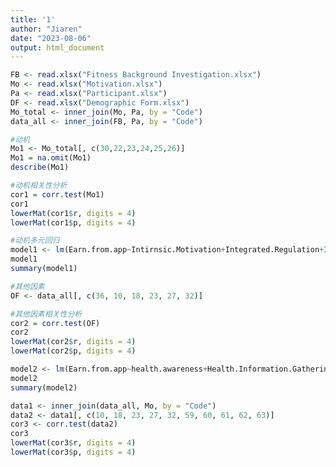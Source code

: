 ---
title: '1'
author: "Jiaren"
date: "2023-08-06"
output: html_document
---

```{r}
FB <- read.xlsx("Fitness Background Investigation.xlsx")
Mo <- read.xlsx("Motivation.xlsx")
Pa <- read.xlsx("Participant.xlsx")
DF <- read.xlsx("Demographic Form.xlsx")
Mo_total <- inner_join(Mo, Pa, by = "Code")
data_all <- inner_join(FB, Pa, by = "Code")
```

```{r} 
#动机
Mo1 <- Mo_total[, c(30,22,23,24,25,26)]
Mo1 = na.omit(Mo1)
describe(Mo1)
```


```{r}
#动机相关性分析
cor1 = corr.test(Mo1)
cor1
lowerMat(cor1$r, digits = 4)
lowerMat(cor1$p, digits = 4)
```

```{r}
#动机多元回归
model1 <- lm(Earn.from.app~Intirnsic.Motivation+Integrated.Regulation+Identified.Regulation+External.Regulation+Introjected.Regulation, data = Mo1)
model1
summary(model1)
```


```{r}
#其他因素
OF <- data_all[, c(36, 10, 18, 23, 27, 32)]
```

```{r}
#其他因素相关性分析
cor2 = corr.test(OF)
cor2
lowerMat(cor2$r, digits = 4)
lowerMat(cor2$p, digits = 4)
```

```{r}
model2 <- lm(Earn.from.app~health.awareness+Health.Information.Gathering.Skills+Objective.barriers+Knowledge.of.the.benefits.of.exercise+s, data = OF)
model2
summary(model2)
```

```{r}
data1 <- inner_join(data_all, Mo, by = "Code")
data2 <- data1[, c(10, 18, 23, 27, 32, 59, 60, 61, 62, 63)]
cor3 <- corr.test(data2)
cor3
lowerMat(cor3$r, digits = 4)
lowerMat(cor3$p, digits = 4)
```


